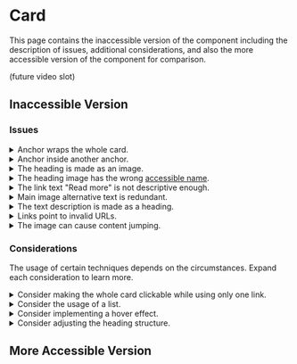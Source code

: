 
# Card

This page contains the inaccessible version of the component including the description of issues, additional considerations, and also the more accessible version of the component for comparison.

(future video slot)

## Inaccessible Version

<PreviewWrapper title="Inaccessible card" codeHref="https://codesandbox.io/s/inaccessible-card-0s4qbl">
  <Card />
</PreviewWrapper>

### Issues

<details>
  <summary><span>Anchor wraps the whole card.</span></summary>
  If the whole card should be clickable, it might seem like a good idea to wrap it whole in the anchor. But since the card contains multiple elements, such as a heading, text, and a link, the browser treats all these elements as a part of the link which is semantically incorrect. When <a href="/docs/wcag-documents/glossary-of-terms#screen-reader">screen reader</a> users land on the card, everything inside the link is announced at once and when browsing element-by-element, it announces "link" before each element.
</details>

<details>
  <summary><span>Anchor inside another anchor.</span></summary>
  To place <code>&lt;a&gt;</code> into another <code>&lt;a&gt;</code> is forbidden in HTML specification, links cannot be nested, nor any other interactive content cannot be placed inside the link.
</details>

<details>
  <summary><span>The heading is made as an image.</span></summary>
  Images of text should be used only if it's essential (such as demonstrating a specific font family or using a company logo), or optionaly, if the desired styling is not possible to achieve with CSS. However, it is the most inclusive practice to not use images of text because users cannot change the text format to their needs (size, color, letter spacing, line height, even font family) and if the image does not have an alternative text, which should be the same as the text on the image, then screen reader users miss the information.
</details>

<details>
  <summary><span>The heading image has the wrong <a href="/docs/wcag-documents/glossary-of-terms#accessible-name">accessible name</a>.</span></summary>
  The heading image has the correct text present in the <code>alt</code> attribute. However, it is overidden by another attribute - <code>aria-label</code>. The <code>alt</code> attribute is completely ignored by assistive technologies since the <code>aria-label</code> attribute has precedence in terms of computing the accessible name. So, it is like the alternative text is not there at all, and instead, the useless text "Card title" is used. There is no need to set the <code>aria-label</code> as <code>alt</code> attribute is the only thing images need to set the accessible name.
</details>

<details>
  <summary><span>The link text "Read more" is not descriptive enough.</span></summary>
  Sighted users will most likely recognize that the "Read more" link belongs to the specific card as it is visually included inside. However, users of assistive technologies who do not rely on their sight might not recognize that so easily. Also, when screen reader users view the list of links on the page (which is possible to do in most screen readers), there are multiple links with the same text and leading to different locations.
  <br /><br />
  Texts like "read more" or "more information" are mostly unclear to users. The purpose of the link should be identified from the link text alone. Optionally, the accessible name of the link can be extended by supplying more context in the <code>aria-label</code> attribute, such as <code>aria-label=&quot;Read more about Perceivable&quot;</code>.
</details>

<details>
  <summary><span>Main image alternative text is redundant.</span></summary>
  The main image of the card is decorative and no information would be lost if it would not be there. The card title together with the text conveys all the necessary information. But thanks to the <code>alt="Card image"</code> attribute, the image is treated as informative and is announced to screen reader users. Not only this text is completely useless as it does not bear any new information, but in this case, it is also not wanted as purely decorative images should be hidden from screen readers by providing the empty <code>alt=""</code> attribute.
</details>

<details>
  <summary><span>The text description is made as a heading.</span></summary>
  There is a textual description of the card wrapped inside the <code>&lt;h4&gt;</code> just below the card heading. Since this text content is a standard paragraph that is not a part of the page structure layout, it should be made as the <code>&lt;p&gt;</code> element. Currently, it makes the document structure extra verbose and the usage of the heading is not useful for users.
</details>

<details>
  <summary><span>Links point to invalid URLs.</span></summary>
  Having incorrect links on the page is a usability issue. Users expect to find relevant information by visiting the link, but when it leads to nowhere, they cannot access it.
</details>

<details>
  <summary><span>The image can cause content jumping.</span></summary>
  When images are not styled to preserve space before they load (such as by specifying the <code>aspect-ratio</code> or <code>height</code>), it can cause content jumping issues which is especially problematic for users with slower internet connections as they start to read the content, and suddenly the large image loads and shifts the content below. Users can easily get lost and need to find the place where they were reading the content again.

  Read more about the content jumping at the article <a href="https://medium.com/life-at-apollo-division/how-we-treat-images-228545b1f125#42ca">How we treat images</a>.
</details>

### Considerations

The usage of certain techniques depends on the circumstances. Expand each consideration to learn more.

<details>
  <summary><span>Consider making the whole card clickable while using only one link.</span></summary>
  It is possible to make the whole card clickable by using the pseudo-element overlay on a single link as shown in the accessible version of the component. However, then all the text in the card becomes unselectable by default, creating potential barriers for users. The text can be made selectable again by CSS (<code>position: relative</code>), however, then the card is not clickable everywhere, only in places where there is no text.
</details>

<details>
  <summary><span>Consider the usage of a list.</span></summary>
  When there are multiple cards together, it is useful for screen reader users to know how many of them there are. When using <code>ul</code> and <code>li</code> elements, this is announced automatically.
</details>

<details>
  <summary><span>Consider implementing a hover effect.</span></summary>
  It is easier for sighted mouse users to perceive that the card is interactive when the UI reacts to the hover effect.
</details>

<details>
  <summary><span>Consider adjusting the heading structure.</span></summary>
  The component itself does not have the correct heading structure respective to this very page as the <code>&lt;h3&gt;</code> element is missing, however, the usage of heading levels will depend on where the component will actually be used, and in this project it is perceived to be out of context, serving just as an example.
</details>

## More Accessible Version

<PreviewWrapper title="More accessible card" codeHref="https://codesandbox.io/s/accessible-card-id0t6z">
  <AccessibleCard />
</PreviewWrapper>
